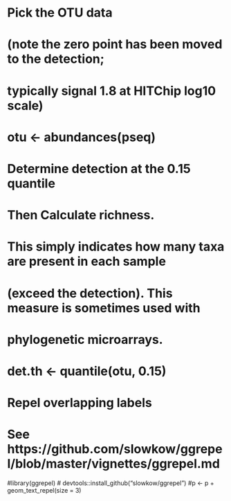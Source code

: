 # Pick the OTU data
# (note the zero point has been moved to the detection;
#  typically signal 1.8 at HITChip log10 scale)
# otu <- abundances(pseq)

# Determine detection at the 0.15 quantile
# Then Calculate richness.
# This simply indicates how many taxa are present in each sample
# (exceed the detection). This measure is sometimes used with
# phylogenetic microarrays.
# det.th <- quantile(otu, 0.15)

# Repel overlapping labels
# See https://github.com/slowkow/ggrepel/blob/master/vignettes/ggrepel.md
#library(ggrepel) # devtools::install_github("slowkow/ggrepel")
#p <- p + geom_text_repel(size = 3)

